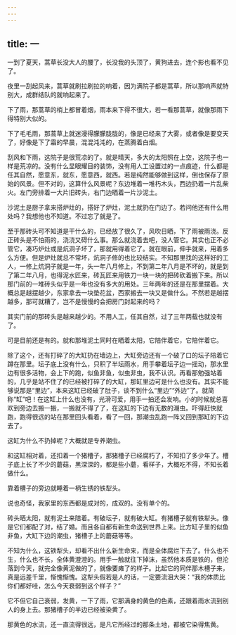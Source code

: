 ```yaml
---
---
---
```

title: 一
---



一到了夏天，蒿草长没大人的腰了，长没我的头顶了，黄狗进去，连个影也看不见了。

夜里一刮起风来，蒿草就刷拉刷拉的响着，因为满院子都是蒿草，所以那响声就特别大，成群结队的就响起来了。

下了雨，那蒿草的梢上都冒着烟，雨本来下得不很大，若一看那蒿草，就像那雨下得特别大似的。

下了毛毛雨，那蒿草上就迷漫得朦朦胧胧的，像是已经来了大雾，或者像是要变天了，好像是下了霜的早晨，混混沌沌的，在蒸腾着白烟。

刮风和下雨，这院子是很荒凉的了。就是晴天，多大的太阳照在上空，这院子也一样是荒凉的。没有什么显眼耀目的装饰，没有用人工设置过的一点痕迹，什么都是任其自然，愿意东，就东，愿意西，就西。若是纯然能够做到这样，倒也保存了原始的风景。但不对的，这算什么风景呢？东边堆着一堆朽木头，西边扔着一片乱柴火。左门旁排着一大片旧砖头，右门边晒着一片沙泥土。

沙泥土是厨子拿来搭炉灶的，搭好了炉灶，泥土就扔在门边了。若问他还有什么用处吗？我想他也不知道。不过忘了就是了。

至于那砖头可不知道是干什么的，已经放了很久了，风吹日晒，下了雨被雨浇。反正砖头是不怕雨的，浇浇又碍什么事。那么就浇着去吧，没人管它。其实也正不必管它，凑巧炉灶或是炕洞子坏了，那就用得着它了。就在眼前，伸手就来，用着多么方便。但是炉灶就总不常坏，炕洞子修的也比较结实。不知那里找的这样好的工人，一修上炕洞子就是一年，头一年八月修上，不到第二年八月是不坏的，就是到了第二年八月，也得泥水匠来，砖瓦匠来用铁刀一块一块的把砖砍着搬下来。所以那门前的一堆砖头似乎是一年也没有多大的用处。三年两年的还是在那里摆着。大概总是越摆越少，东家拿去一块垫花盆，西家搬去一块又是做什么。不然若是越摆越多，那可就糟了，岂不是慢慢的会把房门封起来的吗？

其实门前的那砖头是越来越少的。不用人工，任其自然，过了三年两载也就没有了。

可是目前还是有的。就和那堆泥土同时在晒着太阳，它陪伴着它，它陪伴着它。

除了这个，还有打碎了的大缸扔在墙边上，大缸旁边还有一个破了口的坛子陪着它蹲在那里。坛子底上没有什么，只积了半坛雨水，用手攀着坛子边一摇动，那水里边有很多活物，会上下的跑，似鱼非鱼，似虫非虫，我不认识。再看那勉强站着的，几乎是站不住了的已经被打碎了的大缸，那缸里边可是什么也没有。其实不能够说那是“里边”，本来这缸已经破了肚子，谈不到什么“里边”“外边”了。就简称“缸”吧！在这缸上什么也没有，光滑可爱，用手一拍还会发响。小的时候就总喜欢到旁边去搬一搬，一搬就不得了了，在这缸的下边有无数的潮虫。吓得赶快就跑，跑得很远的站在那里回头看着，看了一回，那潮虫乱跑一阵又回到那缸的下边去了。

这缸为什么不扔掉呢？大概就是专养潮虫。

和这缸相对着，还扣着一个猪槽子，那猪槽子已经腐朽了，不知扣了多少年了。槽子底上长了不少的蘑菇，黑深深的，都是些小蘑，看样子，大概吃不得，不知长着做什么。

靠着槽子的旁边就睡着一柄生锈的铁犁头。

说也奇怪，我家里的东西都是成对的，成双的。没有单个的。

砖头晒太阳，就有泥土来陪着。有破坛子，就有破大缸。有猪槽子就有铁犁头。像是它们都配了对，结了婚。而且各自都有新生命送到世界上来。比方缸子里的似鱼非鱼，大缸下边的潮虫，猪槽子上的蘑菇等等。

不知为什么，这铁犁头，却看不出什么新生命来，而是全体腐烂下去了。什么也不生，什么也不长，全体黄澄澄的。用手一触就往下掉沫，虽然他本质是铁的，但沦落到今天，就完全像黄泥做的了，就像要瘫了的样子。比起它的同伴那木槽子来，真是远差千里，惭愧惭愧。这犁头假若是人的话，一定要流泪大哭：“我的体质比你们都好哇，怎么今天衰弱到这个样子？”

它不但它自己衰弱，发黄，一下了雨，它那满身的黄色的色素，还跟着雨水流到别人的身上去。那猪槽子的半边已经被染黄了。

那黄色的水流，还一直流得很远，是凡它所经过的那条土地，都被它染得焦黄。
